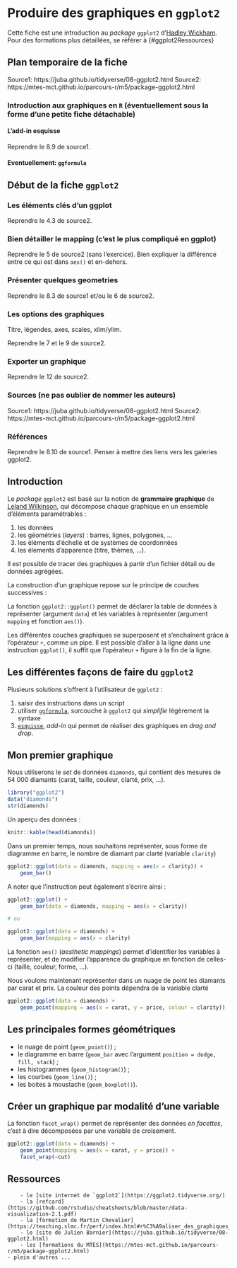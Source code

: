 # Produire des graphiques en `ggplot2`

Cette fiche est une introduction au *package* `ggplot2` d'[Hadley Wickham](http://hadley.nz/). Pour des formations plus détaillées, se référer à {#ggplot2Ressources}


## Plan temporaire de la fiche

Source1: https://juba.github.io/tidyverse/08-ggplot2.html
Source2: https://mtes-mct.github.io/parcours-r/m5/package-ggplot2.html

### Introduction aux graphiques en `R` (éventuellement sous la forme d'une petite fiche détachable)

#### L'add-in esquisse

Reprendre le 8.9 de source1.

#### Eventuellement: `ggformula`

## Début de la fiche `ggplot2`

### Les éléments clés d'un ggplot

Reprendre le 4.3 de source2.

### Bien détailler le mapping (c'est le plus compliqué en ggplot)

Reprendre le 5 de source2 (sans l'exercice). Bien expliquer la différence entre ce qui est dans `aes()` et en-dehors.

### Présenter quelques geometries

Reprendre le 8.3 de source1 et/ou le 6 de source2.

### Les options des graphiques

Titre, légendes, axes, scales, xlim/ylim.

Reprendre le 7 et le 9 de source2.

### Exporter un graphique

Reprendre le 12 de source2.

### Sources (ne pas oublier de nommer les auteurs)

Source1: https://juba.github.io/tidyverse/08-ggplot2.html
Source2: https://mtes-mct.github.io/parcours-r/m5/package-ggplot2.html

### Références

Reprendre le 8.10 de source1.
Penser à mettre des liens vers les galeries ggplot2.





## Introduction

::: remarque
Le *package* `ggplot2` est basé sur la notion de **grammaire graphique** de [Leland Wilkinson](https://www.jstatsoft.org/index.php/jss/article/view/v017b03/v17b03.pdf), qui décompose chaque graphique en un ensemble d'éléments paramétrables :

1. les données
2. les géométries (*layers*) : barres, lignes, polygones, ...
3. les éléments d'échelle et de systèmes de coordonnées
4. les élements d'apparence (titre, thèmes, ...).

Il est possible de tracer des graphiques à partir d'un fichier détail ou de données agrégées.
:::

La construction d'un graphique repose sur le principe de couches successives :

La fonction `ggplot2::ggplot()` permet de déclarer la table de données à représenter (argument `data`) et les variables à représenter (argument `mapping` et fonction `aes()`).

Les différentes couches graphiques se superposent et s'enchaînent grâce à l'opérateur `+`, comme un pipe. Il est possible d'aller à la ligne dans une instruction `ggplot()`, il suffit que l'opérateur `+` figure à la fin de la ligne.

## Les différentes façons de faire du `ggplot2`

Plusieurs solutions s'offrent à l'utilisateur de `ggplot2` :

1. saisir des instructions dans un script
2. utiliser [`ggformula`](https://cran.r-project.org/web/packages/ggformula/vignettes/ggformula-blog.html), surcouche à `ggplot2` qui *simplifie* légèrement la syntaxe
3. [`esquisse`](https://cran.r-project.org/web/packages/esquisse/readme/README.html), *add-in* qui permet de réaliser des graphiques en *drag and drop*.

## Mon premier graphique

Nous utiliserons le *set* de données `diamonds`, qui contient des mesures de 54 000 diamants (carat, taille, couleur, clarté, prix, ...).

```r
library("ggplot2")
data("diamonds")
str(diamonds)
```

Un aperçu des données :

```r
knitr::kable(head(diamonds))
```

Dans un premier temps, nous souhaitons représenter, sous forme de diagramme en barre, le nombre de diamant par clarté (variable `clarity`)
```r
ggplot2::ggplot(data = diamonds, mapping = aes(x = clarity)) +
	geom_bar()
```

A noter que l'instruction peut également s'écrire ainsi :

```r
ggplot2::ggplot() +
	geom_bar(data = diamonds, mapping = aes(x = clarity))

# ou

ggplot2::ggplot(data = diamonds) +
	geom_bar(mapping = aes(x = clarity)
```

La fonction `aes()` (*aesthetic mappings*) permet d'identifier les variables à représenter, et de modifier l'apparence du graphique en fonction de celles-ci (taille, couleur, forme, ...).

Nous voulons maintenant représenter dans un nuage de point les diamants par carat et prix. La couleur des points dépendra de la variable clarté
```r
ggplot2::ggplot(data = diamonds) +
	geom_point(mapping = aes(x = carat, y = price, colour = clarity))
```

## Les principales formes géométriques

* le nuage de point (`geom_point()`) ;
* le diagramme en barre (`geom_bar` avec l'argument `position = dodge, fill, stack`) ;
* les histogrammes (`geom_histogram()`) ;
* les courbes (`geom_line()`) ;
* les boites à moustache (`geom_boxplot()`).

## Créer un graphique par modalité d'une variable

La fonction `facet_wrap()` permet de représenter des données *en facettes*, c'est à dire décomposées par une variable de croisement.

```r
ggplot2::ggplot(data = diamonds) +
	geom_point(mapping = aes(x = carat, y = price)) +
	facet_wrap(~cut)
```

## Ressources {#ggplot2Ressources}

		- le [site internet de `ggplot2`](https://ggplot2.tidyverse.org/)
		- la [refcard](https://github.com/rstudio/cheatsheets/blob/master/data-visualization-2.1.pdf)
		- la [formation de Martin Chevalier](https://teaching.slmc.fr/perf/index.html#r%C3%A9aliser_des_graphiques_avec_r)
		- le [site de Julien Barnier](https://juba.github.io/tidyverse/08-ggplot2.html)
		- les [formations du MTES](https://mtes-mct.github.io/parcours-r/m5/package-ggplot2.html)
    - plein d'autres ...
